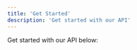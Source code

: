 ```yaml
---
title: 'Get Started'
description: 'Get started with our API'
---
```


Get started with our API below:

<CardGroup cols={1}>
  <Card
    title="Submit URL"
    href="endpoints/submit"
  >
  </Card>
  <Card
    title="Fetch Submission"
    href="endpoints/fetch"
  >
  </Card>
  <Card
    title="Search Submissions"
    href="endpoints/search"
  >
  </Card>
</CardGroup>